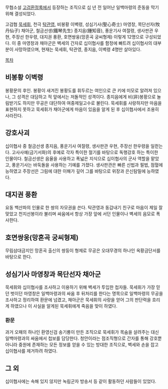 무협소설 [[고검환정록]]에서 등장하는 조직으로 십 년 전 일어난 일백마령의 준동을 막기 위해 결성되었다.

고검협 [[묵세휘]], 천극 [[탁관영]], 비봉황 이벽령, 성심기사(聖心奇士) 마영창, 목단선자(牧丹仙子) 채아군, 철금선생(鐵琴先生) 종지음(鍾知音), 풍운기사 여절령, 생사판관 우현, 주장선 한우령, 대지권 풍환, 호면쌍웅(망혼곡 궁씨형제) 이렇게 12명으로 구성되었다. 이 중 마영창과 채아군은 벽세의 간자로 십이협사를 함정에 빠트려 십이협사의 대부분이 사망하였으며, 현재는 묵세휘, 탁관영, 종지음, 이벽령 4명만 살아있다.

[[목차]]

== 비봉황 이벽령 ==
봉황문의 후인. 봉황이 새겨진 봉황도를 휘두르는 여인으로 큰 키에 미모로 알려져 있으나, 그 성격은 대담하고 적 앞에서는 저돌적인 성격이다. 종지음에게 비(非)봉황으로 놀림받기도 하지만 무공은 대단하여 여중제일고수로 불린다. 묵세휘를 사랑하지만 마음을 표현하지 못하고 묵세휘가 채아군에게 마음이 있음을 알게 된 후 십이협사에서 조용히 사라진다.

== 강호사괴 ==
십이협사 중 철금선생 종지음, 풍운기사 여절령, 생사판관 우현, 주장선 한우령을 일컫는다. 고사사예(금기서화)의 후예로 각자 특이한 절기를 바탕으로 독행강호 하는 특이한 인물이다. 철금선생은 음율을 사용하고 폭넓은 지식으로 십이협사의 군사 역할을 맡았고, 풍운기사는 바둑돌을 사용하는 기예를 가졌다. 생사판관은 빠른 신법과 필법, 점혈에 능하였고 주장선은 그림에 대한 이해가 깊어 그를 바탕으로 위장과 은신탐밀에 능하였다.

== 대지권 풍환 ==
요동 백산파의 인물로 한 쌍의 자모권을 쓴다. 탁관영과 동갑내기 친구로 마음이 제일 잘맞았고 천지선봉이라 불리며 싸움에서 항상 가장 앞에 서던 인물이나 벽세의 음모로 폭사한다.

== 호면쌍웅(망혼곡 궁씨형제) ==
무림삼대금지인 망혼곡 출신의 쌍둥이 형제로 무공은 오대무경의 하나인 옥황금단서를 바탕으로 한다. 

== 성심기사 마영창과 목단선자 채아군 ==
묵세휘와 십이협사를 조사하고 이용하기 위해 벽세가 투입한 첩자들. 묵세휘가 가장 믿던 벗이던 마영창은 일백마령과의 싸움 후 뒤처리를 한다는 명목으로 일백마령의 무공을 조사하고 정리하여 환문에 넘겼고, 채아군은 묵세휘의 사랑을 얻어 그의 판단력을 흐리게 하였으나 이 사실을 알게된 묵세휘에게 죽음을 맞이 하였다.

=== 환문 ===
과거 오패의 하나인 환영신검 송기룡이 만든 조직으로 묵세휘가 목숨을 살려주는 대신 일백마령과의 싸움에서 첩보를 담당한다. 청안이라는 점조직형으로 간자를 통해 강호뿐 아니라 중원에 존재하는 모든 정보를 얻을 수 있는 방대한 조직으로, 벽세와 손을 잡고 십이협사를 제거하려 하였다.

== 그 외 ==
십이협사에는 속해 있지 않지만 녹림군자 방송서 등 같이 활동하던 사람들이 있었다.
